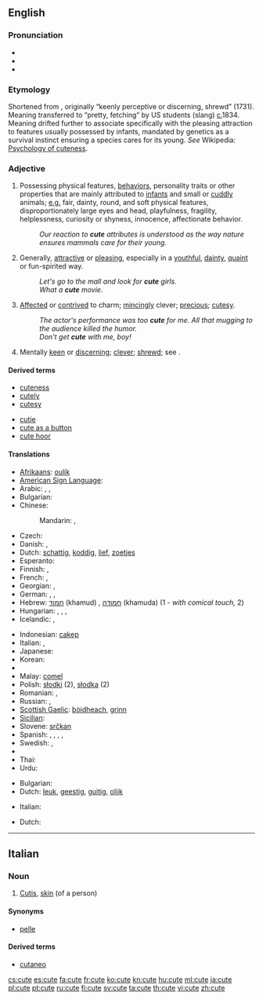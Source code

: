{{wikipedia|Cuteness|Cute}}
==English==

===Pronunciation===
* {{IPA|/kjuːt/}}
* {{audio|en-us-cute.ogg|Audio (US)}}
* {{rhymes|uːt}}

===Etymology===
Shortened from {{term|acute}}, originally “keenly perceptive or discerning, shrewd” (1731). Meaning transferred to “pretty, fetching” by US students (slang) [[circa|c.]]1834. Meaning drifted further to associate specifically with the pleasing attraction to features usually possessed by infants, mandated by genetics as a survival instinct ensuring a species cares for its young. ''See'' Wikipedia: [[w:Cuteness|Psychology of cuteness]].

===Adjective===
{{en-adj|cuter|cutest}}

# Possessing physical features, [[behavior]]s, personality traits or other properties that are mainly attributed to [[infant]]s and small or [[cuddly]] animals; [[e.g.]] fair, dainty, round, and soft physical features, disproportionately large eyes and head, playfulness, fragility, helplessness, curiosity or shyness, innocence, affectionate behavior.
#: ''Our reaction to '''cute''' attributes is understood as the way nature ensures mammals care for their young.''
# Generally, [[attractive]] or [[pleasing]], especially in a [[youthful]], [[dainty]], [[quaint]] or fun-spirited way.
#: ''Let's go to the mall and look for '''cute''' girls.''
#: ''What a '''cute''' movie.''
# [[affected|Affected]] or [[contrived]] to charm; [[mince#Verb|mincingly]] clever; [[precious]]; [[cutesy]].
#: ''The actor's performance was too '''cute''' for me.  All that mugging to the audience killed the humor.''
#: ''Don't get '''cute''' with me, boy!''
# Mentally [[keen]] or [[discerning]]; [[clever]]; [[shrewd]]; see {{term|acute}}.

====Derived terms====
{{top2}}
* [[cuteness]]
* [[cutely]]
* [[cutesy]]
{{mid2}}
* [[cutie]]
* [[cute as a button]]
* [[cute hoor]]
{{bottom}}

====Translations====
{{trans-top|having features mainly attributed to infants and small or cuddly animals}}
* [[Afrikaans]]: [[oulik]]
* [[American Sign Language]]: {{tø|ase|H@Chin-PalmBackFingerUp Flatten|xs=American Sign Language}}
* Arabic: {{t|ar|فاتن|tr=faatin}}, {{t|ar|قشيب|tr=qashiib}}, {{t|ar|جذاب|tr=jadhdhaab}}
* Bulgarian: {{t|bg|мил}}
* Chinese:
*: Mandarin: {{t-|cmn|可愛|sc=Hani}}, {{t-|cmn|可爱|tr=kě'ài|sc=Hani}}
* Czech: {{t-|cs|roztomilý|m}}
* Danish: {{t+|da|nuttet}}, {{t+|da|sød}}
* Dutch: [[schattig]], [[koddig]], [[lief]], [[zoetjes]]
* Esperanto: {{t|eo|beleta}}
* Finnish: {{t+|fi|suloinen}}, {{t-|fi|nätti}}
* French: {{t+|fr|mignon|m}}, {{t+|fr|mignonne|f}}
* Georgian: {{t|ka|საყვარელი|tr=saqvareli|sc=Geor|xs=Georgian}}, {{t|ka|სასიამოვნო|tr=sasiamovno|sc=Geor|xs=Georgian}}
* German: {{t+|de|goldig}}, {{t+|de|niedlich}}, {{t+|de|süß}}
* Hebrew: [[חמוד]] (khamud) {{m}}, [[חמודה]] (khamuda) {{f}} (1 - ''with comical touch,'' 2)
* Hungarian: {{t+|hu|aranyos}}, {{t+|hu|helyes}}, {{t+|hu|cuki}}, {{t+|hu|édes}}
* Icelandic: {{t+|is|sætur|m}}, {{t|is|snotur|m}}
{{trans-mid}}
* Indonesian: [[cakep]]
* Italian: {{t+|it|carino}}, {{t-|it|grazioso}}
* Japanese: {{t+|ja|可愛い|tr=かわいい, kawaii}}
* Korean: {{t+|ko|귀엽다|tr=gwiyeobda|sc=Hang}}
* {{trreq|Macedonian}}
* Malay: [[comel]]
* Polish: [[słodki]] {{m}} (2), [[słodka]] {{f}} (2)
* Romanian: {{t-|ro|drăguţ}}, {{t+|ro|drăgălaş}}
* Russian: {{t+|ru|милый|tr=mílyj}}, {{t|ru|хорошенький|tr=xoróšen'kij}}
* [[Scottish Gaelic]]: [[bòidheach]], [[grinn]]
* [[Sicilian]]: {{t+|scn|biddicchiu|xs=Sicilian}}
* Slovene: [[srčkan]]
* Spanish: {{t+|es|lindo|m}}, {{t-|es|precioso|m}}, {{t+|es|gracioso}}, {{t+|es|chulo}}, {{t-|es|pituso}}
* Swedish: {{t+|sv|gullig}}, {{t+|sv|söt}}
* {{trreq|Tamil}}
* Thai: {{t-|th|น่ารัก}}
* Urdu: {{ur-Arab|[[معصوم]]}}
{{trans-bottom}}

{{trans-top|attractive or pleasing in a youthful, dainty, quaint or fun-spirited way}}
* Bulgarian: {{t|bg|привлекателен}}
* Dutch: [[leuk]], [[geestig]], [[guitig]], [[olijk]]
{{trans-mid}}
* Italian: {{t+|it|carino|m}}
{{trans-bottom}}

{{trans-top|dated: mentally keen or discerning; clever, shrewd}}
* Dutch: {{t+|nl|knap}}
{{trans-mid}}
{{trans-bottom}}

----

==Italian==
{{wikipedia|lang=it}}

===Noun===
{{it-noun|cut|f|e|i}}

# {{context|anatomy|lang=it}} [[cutis|Cutis]], [[skin]] (of a person)

====Synonyms====
* [[pelle]]

====Derived terms====
* [[cutaneo]]

[[cs:cute]]
[[es:cute]]
[[fa:cute]]
[[fr:cute]]
[[ko:cute]]
[[kn:cute]]
[[hu:cute]]
[[ml:cute]]
[[ja:cute]]
[[pl:cute]]
[[pt:cute]]
[[ru:cute]]
[[fi:cute]]
[[sv:cute]]
[[ta:cute]]
[[th:cute]]
[[vi:cute]]
[[zh:cute]]
